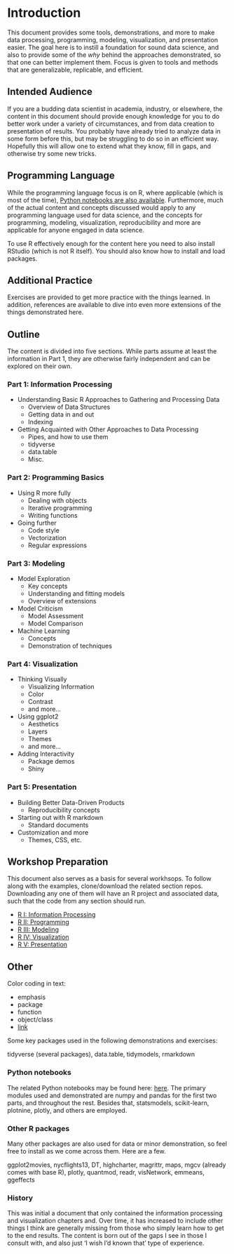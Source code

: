 # Introduction {-}

This document provides some tools, demonstrations, and more to make data processing, programming, modeling, visualization, and presentation easier.  The goal here is to instill a foundation for sound data science, and also to provide some of the *why* behind the approaches demonstrated, so that one can better implement them.  Focus is given to tools and methods that are generalizable, replicable, and efficient. 


## Intended Audience

If you are a budding data scientist in academia, industry, or elsewhere, the content in this document should provide enough knowledge for you to do better work under a variety of circumstances, and from data creation to presentation of results.  You probably have already tried to analyze data in some form before this, but may be struggling to do so in an efficient way.  Hopefully this will allow one to extend what they know, fill in gaps, and otherwise try some new tricks.


## Programming Language

While the programming language focus is on R, where applicable (which is most of the time), [Python notebooks are also available](https://github.com/m-clark/data-processing-and-visualization/tree/master/jupyter_notebooks). Furthermore, much of the actual content and concepts discussed would apply to any programming language used for data science, and the concepts for programming, modeling, visualization, reproducibility and more are applicable for anyone engaged in data science.  

To use R effectively enough for the content here you need to also install RStudio (which is not R itself).  You should also know how to install and load packages.


## Additional Practice

Exercises are provided to get more practice with the things learned. In addition, references are available to dive into even more extensions of the things demonstrated here.



## Outline

The content is divided into five sections. While parts assume at least the information in Part 1, they are otherwise fairly independent and can be explored on their own.


### Part 1: Information Processing

-  Understanding Basic R Approaches to Gathering and Processing Data
    - Overview of Data Structures
    - Getting data in and out
    - Indexing

-   Getting Acquainted with Other Approaches to Data Processing
    - Pipes, and how to use them
    - tidyverse
    - data.table
    - Misc.

### Part 2: Programming Basics

-  Using R more fully
    - Dealing with objects
    - Iterative programming
    - Writing functions

-  Going further
    - Code style
    - Vectorization 
    - Regular expressions


### Part 3: Modeling

-  Model Exploration
    - Key concepts
    - Understanding and fitting models
    - Overview of extensions

-  Model Criticism
    - Model Assessment
    - Model Comparison

-  Machine Learning 
    - Concepts
    - Demonstration of techniques


### Part 4: Visualization

-  Thinking Visually
    - Visualizing Information
    - Color
    - Contrast
    - and more...

-  Using ggplot2
    - Aesthetics
    - Layers
    - Themes
    - and more...

-  Adding Interactivity
    - Package demos
    - Shiny


### Part 5: Presentation

- Building Better Data-Driven Products
    - Reproducibility concepts
- Starting out with R markdown
    - Standard documents
- Customization and more
    - Themes, CSS, etc.



## Workshop Preparation

This document also serves as a basis for several workhsops. To follow along with the examples, clone/download the related section repos.  Downloading any one of them will have an R project and associated data, such that the code from any section should run.

- [R I: Information Processing](https://github.com/m-clark/R-I-Basics)
- [R II: Programming](https://github.com/m-clark/R-II-Programming)
- [R III: Modeling](https://github.com/m-clark/R-III-Modeling)
- [R IV: Visualization](https://github.com/m-clark/R-IV-Visualization)
- [R V: Presentation](https://github.com/m-clark/R-V-Presentation)



## Other

Color coding in text:

- <span class="emph">emphasis</span>
- <span class="pack">package</span>
- <span class="func">function</span>
- <span class="objclass">object/class</span>
- [link]()

Some key packages used in the following demonstrations and exercises:

<span class="pack">tidyverse</span> (several packages), <span class="pack">data.table</span>, <span class="pack">tidymodels</span>, <span class="pack">rmarkdown</span>

### Python notebooks

The related Python notebooks may be found here: [here](https://github.com/m-clark/data-processing-and-visualization/tree/master/jupyter_notebooks).  The primary modules used and demonstrated are <span class="pack" style = "">numpy</span> and <span class="pack" style = "">pandas</span> for the first two parts, and throughout the rest. Besides that, <span class="pack" style = "">statsmodels</span>, <span class="pack" style = "">scikit</span>-learn, <span class="pack" style = "">plotnine</span>, <span class="pack" style = "">plotly</span>, and others are employed.


### Other R packages

Many other packages are also used for data or minor demonstration, so feel free to install as we come across them. Here are a few.

 <span class="pack">ggplot2movies</span>, <span class="pack">nycflights13</span>, <span class="pack">DT</span>, <span class="pack">highcharter</span>, <span class="pack">magrittr</span>, <span class="pack">maps</span>, <span class="pack">mgcv</span> (already comes with base R), <span class="pack">plotly</span>, <span class="pack">quantmod</span>, <span class="pack">readr</span>, <span class="pack">visNetwork</span>, <span class="pack">emmeans</span>, <span class="pack">ggeffects</span>

### History

This was initial a document that only contained the information processing and visualization chapters and. Over time, it has increased to include other things I think are generally missing from those who simply learn how to get to the end results.  The content is born out of the gaps I see in those I consult with, and also just 'I wish I'd known that' type of experience.